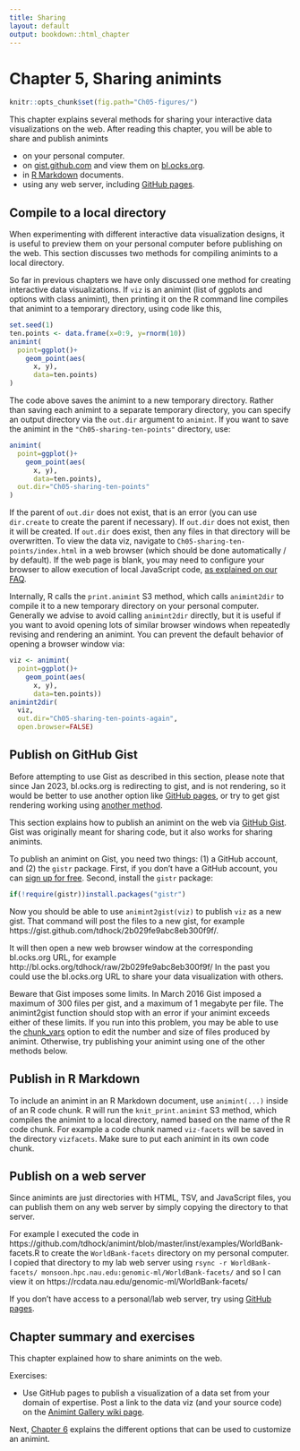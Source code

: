 ```yaml
---
title: Sharing
layout: default
output: bookdown::html_chapter
---
```


# Chapter 5, Sharing animints

```r
knitr::opts_chunk$set(fig.path="Ch05-figures/")
```

This chapter explains several methods for sharing your interactive
data visualizations on the web. After reading this chapter, you will
be able to share and publish animints

* on your personal computer.
* on [gist.github.com](https://gist.github.com/) and view them on
  [bl.ocks.org](http://bl.ocks.org/).
* in [R Markdown](http://rmarkdown.rstudio.com/) documents.
* using any web server, including
  [GitHub pages](https://pages.github.com/).

## Compile to a local directory {#animint2dir}

When experimenting with different interactive data visualization
designs, it is useful to preview them on your personal computer before
publishing on the web. This section discusses two methods for
compiling animints to a local directory.

So far in previous chapters we have only discussed one method for
creating interactive data visualizations. If `viz` is an animint (list
of ggplots and options with class animint), then printing it on the R
command line compiles that animint to a temporary
directory, using code like this,

```r
set.seed(1)
ten.points <- data.frame(x=0:9, y=rnorm(10))
animint(
  point=ggplot()+
    geom_point(aes(
      x, y), 
      data=ten.points)
)
```

The code above saves the animint to a new temporary directory. Rather
than saving each animint to a separate temporary directory, you can
specify an output directory via the `out.dir` argument to
`animint`. If you want to save the animint in the
`"Ch05-sharing-ten-points"` directory, use:

```r
animint(
  point=ggplot()+
    geom_point(aes(
      x, y), 
      data=ten.points),
  out.dir="Ch05-sharing-ten-points"
)
```

If the parent of `out.dir` does not exist, that is an error (you can
use `dir.create` to create the parent if necessary). If `out.dir` does
not exist, then it will be created. If `out.dir` does exist, then any
files in that directory will be overwritten. To view the data viz,
navigate to `Ch05-sharing-ten-points/index.html` in a web browser
(which should be done automatically / by default). If the web page is
blank, you may need to configure your browser to allow execution of
local JavaScript code, [as explained on our
FAQ](https://github.com/tdhock/animint2/wiki/FAQ#web-browser-on-local-indexhtml-file-is-blank).

Internally, R calls the `print.animint` S3 method, which calls
`animint2dir` to compile it to a new temporary directory on your
personal computer. Generally we advise to avoid calling `animint2dir`
directly, but it is useful if you want to avoid opening lots of
similar browser windows when repeatedly revising and rendering an
animint. You can prevent the default behavior of opening a browser
window via:

```r
viz <- animint(
  point=ggplot()+
    geom_point(aes(
      x, y), 
      data=ten.points))
animint2dir(
  viz, 
  out.dir="Ch05-sharing-ten-points-again", 
  open.browser=FALSE)
```

## Publish on GitHub Gist {#animint2gist}

Before attempting to use Gist as described in this section, please
note that since Jan 2023, bl.ocks.org is redirecting to gist, and is
not rendering, so it would be better to use another option like
[GitHub pages](https://pages.github.com/), or try to get gist
rendering working using [another
method](https://stackoverflow.com/questions/10717169).

This section explains how to publish an animint on the web via
[GitHub Gist](https://gist.github.com/). Gist was originally meant for
sharing code, but it also works for sharing animints.

To publish an animint on Gist, you need two things: (1) a GitHub
account, and (2) the `gistr` package. First, if you don't have a
GitHub account, you can
[sign up for free](https://github.com/join). Second, install the
`gistr` package:

```r
if(!require(gistr))install.packages("gistr")
```

Now you should be able to use `animint2gist(viz)` to publish `viz` as
a new gist. That command will post the files to a new gist, for
example https://gist.github.com/tdhock/2b029fe9abc8eb300f9f/. 

It will then open a new web browser window at the corresponding
bl.ocks.org URL, for example
http://bl.ocks.org/tdhock/raw/2b029fe9abc8eb300f9f/ In the past you
could use the bl.ocks.org URL to share your data visualization with
others. 

Beware that Gist imposes some limits. In March 2016 Gist imposed a
maximum of 300 files per gist, and a maximum of 1 megabyte per
file. The animint2gist function should stop with an error if your
animint exceeds either of these limits. If you run into this problem,
you may be able to use the [chunk_vars](Ch06-other.html#chunk_vars)
option to edit the number and size of files produced by
animint. Otherwise, try publishing your animint using one of the other
methods below.

## Publish in R Markdown {#Rmd}

To include an animint in an R Markdown document, use `animint(...)`
inside of an R code chunk. R will run the `knit_print.animint` S3
method, which compiles the animint to a local directory, named based
on the name of the R code chunk. For example a code chunk named
`viz-facets` will be saved in the directory `vizfacets`. Make sure to
put each animint in its own code chunk.

## Publish on a web server {#web-server}

Since animints are just directories with HTML, TSV, and JavaScript
files, you can publish them on any web server by simply copying the
directory to that server.

For example I executed the code in
https://github.com/tdhock/animint/blob/master/inst/examples/WorldBank-facets.R
to create the `WorldBank-facets` directory on my personal computer. I
copied that directory to my lab web server using `rsync -r
WorldBank-facets/ monsoon.hpc.nau.edu:genomic-ml/WorldBank-facets/` and so
I can view it on https://rcdata.nau.edu/genomic-ml/WorldBank-facets/

If you don't have access to a personal/lab web server, try using
[GitHub pages](https://pages.github.com/).

## Chapter summary and exercises {#exercises}

This chapter explained how to share animints on the web.

Exercises:

* Use GitHub pages to publish a visualization of a data set from your
  domain of expertise. Post a link to the data viz (and your source
  code) on the [Animint Gallery wiki
  page](https://github.com/tdhock/animint/wiki/Gallery).

Next, [Chapter 6](Ch06-other.html) explains the different options that
can be used to customize an animint.
